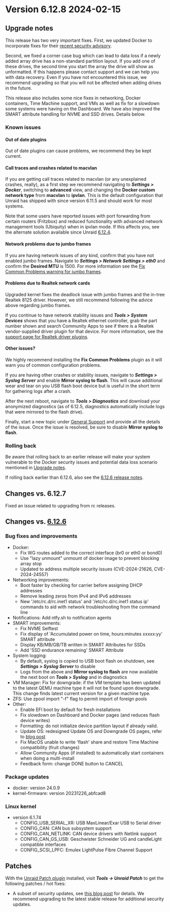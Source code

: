# Version 6.12.8 2024-02-15

## Upgrade notes

This release has two very important fixes.  First, we updated Docker to incorporate fixes for their
[recent security advisory](https://www.docker.com/blog/docker-security-advisory-multiple-vulnerabilities-in-runc-buildkit-and-moby/).

Second, we fixed a corner case bug which can lead to data loss if a newly added array drive has a non-standard partition
layout. If you add one of these drives, the second time you start the array the drive will show as unformatted. If this happens
please contact support and we can help you with data recovery. Even if you have not encountered this issue, we recommend upgrading
so that you will not be affected when adding drives in the future.

This release also includes some nice fixes in networking, Docker containers, Time Machine support, and VMs as well as fix for a
slowdown some systems were having on the Dashboard. We have also improved the SMART attribute handling for NVME and SSD drives.
Details below.

### Known issues

#### Out of date plugins

Out of date plugins can cause problems, we recommend they be kept current.

#### Call traces and crashes related to macvlan

If you are getting call traces related to macvlan (or any unexplained crashes, really), as a first step
we recommend navigating to ***Settings > Docker***, switching to **advanced** view, and changing
the **Docker custom network type** from **macvlan** to **ipvlan**. This is the default configuration
that Unraid has shipped with since version 6.11.5 and should work for most systems.

Note that some users have reported issues with port forwarding from certain routers (Fritzbox) and reduced
functionality with advanced network management tools (Ubiquity) when in ipvlan mode. If this affects you,
see the alternate solution available since Unraid [6.12.4](6.12.4.mdx#fix-for-macvlan-call-traces).

#### Network problems due to jumbo frames

If you are having network issues of any kind, confirm that you have not enabled jumbo frames.
Navigate to ***Settings > Network Settings > eth0*** and confirm the **Desired MTU** is 1500.
For more information see the [Fix Common Problems warning for jumbo frames](https://forums.unraid.net/topic/120220-fix-common-problems-more-information/page/2/#comment-1167702).

#### Problems due to Realtek network cards

Upgraded kernel fixes the deadlock issue with jumbo frames and the in-tree Realtek 8125 driver. However, we
still recommend following the advice above regarding jumbo frames.

If you continue to have network stability issues and ***Tools > System Devices*** shows that you have a Realtek ethernet controller,
grab the part number shown and search Community Apps to see if there is a Realtek vendor-supplied driver plugin for that device.
For more information, see the [support page for Realtek driver plugins](https://forums.unraid.net/topic/141349-plugin-realtek-r8125-r8168-and-r81526-drivers/).

#### Other issues?

We highly recommend installing the **Fix Common Problems** plugin as it will warn you of common configuration problems.

If you are having other crashes or stability issues, navigate to ***Settings > Syslog Server*** and
enable **Mirror syslog to flash**. This will cause additional wear and tear on you USB flash boot device but is
useful in the short term for gathering logs after a crash.

After the next reboot, navigate to ***Tools > Diagnostics*** and download your anonymized diagnostics (as of 6.12.5,
diagnostics automatically include logs that were mirrored to the flash drive).

Finally, start a new topic under [General Support](https://forums.unraid.net/forum/55-general-support/) and provide all the
details of the issue. Once the issue is resolved, be sure to disable **Mirror syslog to flash**.

### Rolling back

Be aware that rolling back to an earlier release will make your system vulnerable to the Docker security issues and potential data loss scenario mentioned in [Upgrade notes](#upgrade-notes).

If rolling back earlier than 6.12.6, also see the [6.12.6 release notes](6.12.6.mdx#rolling-back).

## Changes vs. 6.12.7

Fixed an issue related to upgrading from rc releases.

## Changes vs. [6.12.6](6.12.6.mdx)

### Bug fixes and improvements

* Docker:
  * Fix WG routes added to the correct interface (br0 or eth0 or bond0)
  * Use "lazy unmount" unmount of docker image to prevent blocking array stop
  * Updated to address multiple security issues (CVE-2024-21626, CVE-2024-24557)
* Networking improvements:
  * Boot faster by checking for carrier before assigning DHCP addresses
  * Remove leading zeros from IPv4 and IPv6 addresses
  * New '/etc/rc.d/rc.inet1 status' and '/etc/rc.d/rc.inet1 status ip' commands to aid with network troubleshooting from the command line
* Notifications: Add ntfy.sh to notification agents
* SMART improvements:
  * Fix NVME Selftest
  * Fix display of 'Accumulated power on time, hours:minutes xxxxx:yy' SMART attribute
  * Display KB/MB/GB/TB written in SMART Attributes for SSDs
  * Add 'SSD endurance remaining' SMART Attribute
* System logging:
  * By default, syslog is copied to USB boot flash on shutdown, see ***Settings > Syslog Server*** to disable
  * Logs from the above and **Mirror syslog to flash** are now available the next boot on ***Tools > Syslog*** and in diagnostics
* VM Manager: Fix for downgrade: if the VM template has been updated to the latest QEMU machine type it will not be
found upon downgrade.  This change finds latest current version for a given machine type.
* ZFS: Use zpool import "-f" flag to permit import of foreign pools
* Other:
  * Enable EFI boot by default for fresh installations
  * Fix slowdown on Dashboard and Docker pages (and reduces flash device writes)
  * Formatting: do not initialize device partition layout if already valid.
  * Update OS: redesigned Update OS and Downgrade OS pages, refer to [blog post](https://unraid.net/blog/new-update-os-tool)
  * Fix MacOS unable to write 'flash' share and restore Time Machine compatibility (fruit changes)
  * Allow Community Apps (if installed) to automatically start containers when doing a multi-install
  * Feedback form: change DONE button to CANCEL

### Package updates

* docker: version 24.0.9
* kernel-firmware: version 20231226_abfcad8

### Linux kernel

* version 6.1.74
  * CONFIG_USB_SERIAL_XR: USB MaxLinear/Exar USB to Serial driver
  * CONFIG_CAN: CAN bus subsystem support
  * CONFIG_CAN_NETLINK: CAN device drivers with Netlink support
  * CONFIG_CAN_GS_USB: Geschwister Schneider UG and candleLight compatible interfaces
  * CONFIG_SCSI_LPFC: Emulex LightPulse Fibre Channel Support

## Patches

With the [Unraid Patch plugin](https://forums.unraid.net/topic/185560-unraid-patch-plugin/) installed, visit ***Tools → Unraid Patch*** to get the following patches / hot fixes:

* A subset of security updates, see [this blog post](https://unraid.net/blog/cvd) for details. We recommend upgrading to the latest stable release for additional security updates.
